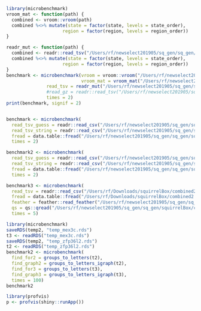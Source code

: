 ```r
library(microbenchmark)
vroom_mat <- function(path) {
  combined <- vroom::vroom(path)
  combined %<>% mutate(state = factor(state, levels = state_order),
                     region = factor(region, levels = region_order))
}

readr_mut <- function(path) {
  combined <- readr::read_tsv("/Users/rf/newselect201905/sq_gen/sq_gen/squirrelBox/combined.tsv", progress = F)
  combined %<>% mutate(state = factor(state, levels = state_order),
                     region = factor(region, levels = region_order))
}
benchmark <- microbenchmark(vroom = vroom::vroom("/Users/rf/newselect201905/sq_gen/sq_gen/squirrelBox/combined.tsv"), 
                            vroom_mat = vroom_mat("/Users/rf/newselect201905/sq_gen/sq_gen/squirrelBox/combined.tsv"), 
               read_tsv = readr_mut("/Users/rf/newselect201905/sq_gen/sq_gen/squirrelBox/combined.tsv"),
               #read_gz = readr::read_tsv("/Users/rf/newselect201905/sq_gen/sq_gen/squirrelBox/combined.tsv.gz", progress = F), 
               times = 2)
print(benchmark, signif = 2)


benchmark <- microbenchmark(
  read_tsv_guess = readr::read_csv("/Users/rf/newselect201905/sq_gen/sq_gen/squirrelBox/combined2.csv", col_types = cols()),
  read_tsv_string = readr::read_csv("/Users/rf/newselect201905/sq_gen/sq_gen/squirrelBox/combined2.csv", col_types = "ccncc"),
  fread = data.table::fread("/Users/rf/newselect201905/sq_gen/sq_gen/squirrelBox/combined2.csv",  nThread = 4),
  times = 2)

benchmark2 <- microbenchmark(
  read_tsv_guess = readr::read_csv("/Users/rf/newselect201905/sq_gen/sq_gen/squirrelBox/combined3.csv", col_types = cols()),
  read_tsv_string = readr::read_csv("/Users/rf/newselect201905/sq_gen/sq_gen/squirrelBox/combined3.csv"),
  fread = data.table::fread("/Users/rf/newselect201905/sq_gen/sq_gen/squirrelBox/combined3.csv"),
  times = 2)

benchmark3 <- microbenchmark(
  read_tsv = readr::read_csv("/Users/rf/Downloads/squirrelBox/combined2.csv"),
  fread = data.table::fread("/Users/rf/Downloads/squirrelBox/combined2.csv"),
  feather = feather::read_feather("/Users/rf/newselect201905/sq_gen/sq_gen/squirrelBox/combined2.feather"),
  qs = qs::qread("/Users/rf/newselect201905/sq_gen/sq_gen/squirrelBox/combined2.qs", nthreads = 3),
  times = 5)
```

```r
library(microbenchmark)
saveRDS(temp2, "temp_mex3c.rds")
t3 <- readRDS("temp_mex3c.rds")
saveRDS(temp2, "temp_zfp36l2.rds")
t2 <- readRDS("temp_zfp36l2.rds")
benchmark2 <- microbenchmark(
  find_for2 = groups_to_letters(t2),
  find_graph2 = groups_to_letters_igraph(t2),
  find_for3 = groups_to_letters(t3),
  find_graph3 = groups_to_letters_igraph(t3),
  times = 100)
benchmark2
```


```r
library(profvis)
p <- profvis(shiny::runApp())
```



